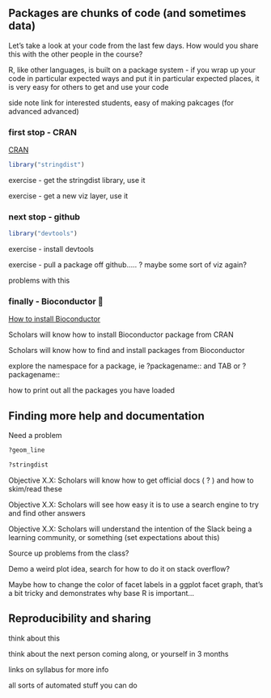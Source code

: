 ## Packages are chunks of code (and sometimes data)

Let’s take a look at your code from the last few days. How would you share this with the other people in the course?

R, like other languages, is built on a package system - if you wrap up your code in particular expected ways and put it in particular expected places, it is very easy for others to get and use your code

side note link for interested students, easy of making pakcages (for advanced advanced)

### first stop - CRAN

[CRAN]()

```r
library("stringdist")
```

exercise - get the stringdist library, use it

exercise - get a new viz layer, use it

### next stop - github

```r
library("devtools")
```



exercise - install devtools

exercise - pull a package off github….. ? maybe some sort of viz again?

problems with this

### finally - Bioconductor 😬

[How to install Bioconductor]()

Scholars will know how to install Bioconductor package from CRAN

Scholars will know how to find and install packages from Bioconductor

explore the namespace for a package, ie ?packagename:: and TAB or ?packagename::

how to print out all the packages you have loaded


## Finding more help and documentation

Need a problem

```r
?geom_line
```

```r
?stringdist
```

Objective X.X: Scholars will know how to get official docs ( ? ) and how to skim/read these

Objective X.X: Scholars will see how easy it is to use a search engine to try and find other answers

Objective X.X: Scholars will understand the intention of the Slack being a learning community, or something (set expectations about this)

Source up problems from the class?

Demo a weird plot idea, search for how to do it on stack overflow?

Maybe how to change the color of facet labels in a ggplot facet graph, that's a bit tricky and demonstrates why base R is important…

## Reproducibility and sharing

think about this

think about the next person coming along, or yourself in 3 months

links on syllabus for more info

all sorts of automated stuff you can do



